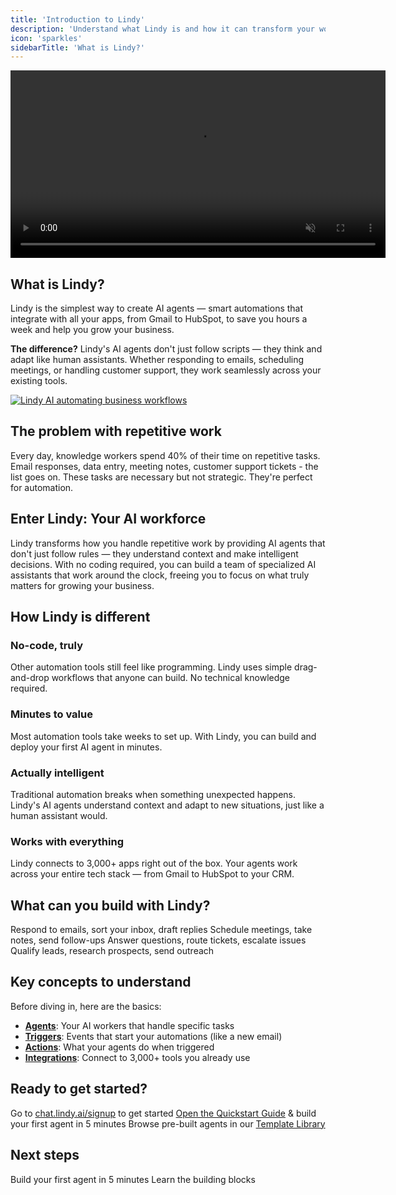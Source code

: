 ```yaml
---
title: 'Introduction to Lindy'
description: 'Understand what Lindy is and how it can transform your workflow'
icon: 'sparkles'
sidebarTitle: 'What is Lindy?'
---
```


<div style={{ display: 'flex', justifyContent: 'center', margin: '2rem 0' }}>
  <div className="video-card">
    <video
      src="https://lindy-docs-content.nyc3.digitaloceanspaces.com/Human%20in%20Loop.mp4"
      width="600"
      autoPlay
      muted
      loop
      playsInline
      style={{ display: 'block', width: '100%', borderRadius: '16px' }}
    />
  </div>
</div>

## What is Lindy?

Lindy is the simplest way to create AI agents — smart automations that integrate with all your apps, from Gmail to HubSpot, to save you hours a week and help you grow your business.

**The difference?** Lindy's AI agents don't just follow scripts — they think and adapt like human assistants. Whether responding to emails, scheduling meetings, or handling customer support, they work seamlessly across your existing tools.
<Frame>
  <a href="https://chat.lindy.ai/signup" target="_blank" rel="noopener">
    <img src="/lindy-brand-assets/what-is-lindy-banner.jpg" alt="Lindy AI automating business workflows" />
  </a>
</Frame>

## The problem with repetitive work

Every day, knowledge workers spend 40% of their time on repetitive tasks. Email responses, data entry, meeting notes, customer support tickets - the list goes on. These tasks are necessary but not strategic. They're perfect for automation.

## Enter Lindy: Your AI workforce

Lindy transforms how you handle repetitive work by providing AI agents that don't just follow rules — they understand context and make intelligent decisions. With no coding required, you can build a team of specialized AI assistants that work around the clock, freeing you to focus on what truly matters for growing your business.

## How Lindy is different

### No-code, truly
Other automation tools still feel like programming. Lindy uses simple drag-and-drop workflows that anyone can build. No technical knowledge required.

### Minutes to value
Most automation tools take weeks to set up. With Lindy, you can build and deploy your first AI agent in minutes.

### Actually intelligent
Traditional automation breaks when something unexpected happens. Lindy's AI agents understand context and adapt to new situations, just like a human assistant would.

### Works with everything
Lindy connects to 3,000+ apps right out of the box. Your agents work across your entire tech stack — from Gmail to HubSpot to your CRM.

## What can you build with Lindy?

<CardGroup cols={2}>
 <Card title="Email Management" icon="envelope" href="/use-cases/popular-workflows/email-triage">
   Respond to emails, sort your inbox, draft replies
 </Card>
 <Card title="Meeting Automation" icon="calendar" href="/use-cases/popular-workflows/meeting-assistant">
   Schedule meetings, take notes, send follow-ups
 </Card>
 <Card title="Customer Support" icon="headset" href="/use-cases/customer success/smart-support-agent">
   Answer questions, route tickets, escalate issues
 </Card>
 <Card title="Sales & Lead Generation" icon="chart-line" href="/use-cases/sales/lead-qualification">
   Qualify leads, research prospects, send outreach
 </Card>
</CardGroup>

## Key concepts to understand

Before diving in, here are the basics:

- **<a href="/fundamentals/lindy-101/ai-agents">Agents</a>**: Your AI workers that handle specific tasks
- **<a href="/fundamentals/lindy-101/triggers">Triggers</a>**: Events that start your automations (like a new email)
- **<a href="/fundamentals/lindy-101/actions">Actions</a>**: What your agents do when triggered
- **<a href="/integrations/overview">Integrations</a>**: Connect to 3,000+ tools you already use

## Ready to get started?

<Steps>
 <Step title="Sign up for free">
   Go to <a href="https://chat.lindy.ai/signup">chat.lindy.ai/signup</a> to get started
 </Step>
 <Step title="Follow the quickstart">
   <a href="/start-here/quickstart">Open the Quickstart Guide</a> & build your first agent in 5 minutes
 </Step>
 <Step title="Explore templates">
   Browse pre-built agents in our <a href="/fundamentals/lindy-101/templates">Template Library</a>
 </Step>
</Steps>

## Next steps

<CardGroup cols={2}>
 <Card
   title="Quickstart Guide"
   icon="rocket"
   href="/start-here/quickstart"
 >
   Build your first agent in 5 minutes
 </Card>
 <Card
   title="Core Concepts"
   icon="book"
   href="/fundamentals/lindy-101/triggers"
 >
   Learn the building blocks
 </Card>
</CardGroup>